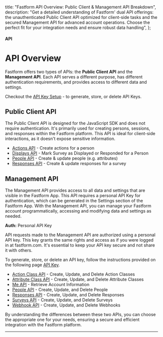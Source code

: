   title: "Fastform API Overview: Public Client & Management API Breakdown",
  description:
    "Get a detailed understanding of Fastform' dual API offerings: the unauthenticated Public Client API optimized for client-side tasks and the secured Management API for advanced account operations. Choose the perfect fit for your integration needs and ensure robust data handling",
};

#### API

# API Overview

Fastform offers two types of APIs: the **Public Client API** and the **Management API**. Each API serves a different purpose, has different authentication requirements, and provides access to different data and settings.

Checkout the [API Key Setup](/docs/api/management/api-key-setup) - to generate, store, or delete API Keys.

## Public Client API

The Public Client API is designed for the JavaScript SDK and does not require authentication. It's primarily used for creating persons, sessions, and responses within the Fastform platform. This API is ideal for client-side interactions, as it doesn't expose sensitive information.

- [Actions API](/docs/api/client/actions) - Create actions for a person
- [Displays API](/docs/api/client/displays) - Mark Survey as Displayed or Responded for a Person
- [People API](/docs/api/client/people) - Create & update people (e.g. attributes)
- [Responses API](/docs/api/client/responses) - Create & update responses for a survey

## Management API

The Management API provides access to all data and settings that are visible in the Fastform App. This API requires a personal API Key for authentication, which can be generated in the Settings section of the Fastform App. With the Management API, you can manage your Fastform account programmatically, accessing and modifying data and settings as needed.

**Auth:** Personal API Key

API requests made to the Management API are authorized using a personal API key. This key grants the same rights and access as if you were logged in at fastform.com. It's essential to keep your API key secure and not share it with others.

To generate, store, or delete an API key, follow the instructions provided on the following page [API Key](/docs/api/management/api-key-setup).

- [Action Class API](/docs/api/management/action-classes) - Create, Update, and Delete Action Classes
- [Attribute Class API](/docs/api/management/attribute-classes) - Create, Update, and Delete Attribute Classes
- [Me API](/docs/api/management/me) - Retrieve Account Information
- [People API](/docs/api/management/people) - Create, Update, and Delete People
- [Responses API](/docs/api/management/responses) - Create, Update, and Delete Responses
- [Surveys API](/docs/api/management/surveys) - Create, Update, and Delete Surveys
- [Webhook API](/docs/api/management/webhooks) - Create, Update, and Delete Webhooks

<Note>
  By understanding the differences between these two APIs, you can choose the appropriate one for your needs,
  ensuring a secure and efficient integration with the Fastform platform.
</Note>

---
